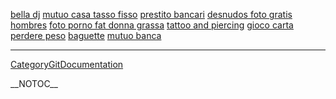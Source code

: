 <a href= http://bella-dj.rossa7.info >bella dj</a>   <a href= http://mutuo-casa-tasso-fisso.pr1ma.info >mutuo casa tasso fisso</a>   <a href= http://prestito-bancari.pr1ma.info >prestito bancari</a>   <a href= http://desnudos-foto-gratis-hombres.rossa7.info >desnudos foto gratis hombres</a>   <a href= http://foto-porno-fat-donna-grassa.rossa7.info >foto porno fat donna grassa</a>   <a href= http://tattoo-and-piercing.hom5.info >tattoo and piercing</a>   <a href= http://gioco-carta.hom5.info >gioco carta</a>   <a href= http://perdere-peso.dom6.info >perdere peso</a>   <a href= http://baguette.dom6.info >baguette</a>   <a href= http://mutuo-banca.dom6.info >mutuo banca</a>
----
[[CategoryGitDocumentation]]

__NOTOC__